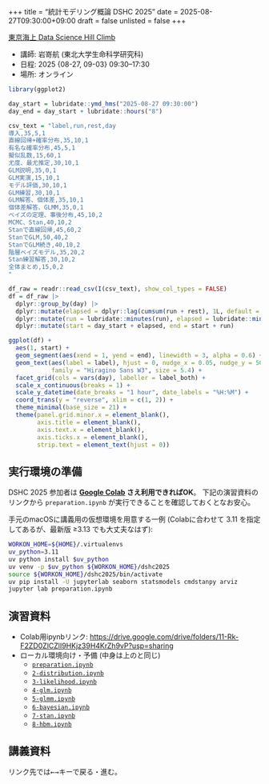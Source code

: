 +++
title = "統計モデリング概論 DSHC 2025"
date = 2025-08-27T09:30:00+09:00
draft = false
unlisted = false
+++

[東京海上 Data Science Hill Climb](https://tokiomarine-dshc.com/)

- 講師: 岩嵜航 (東北大学生命科学研究科)
- 日程: 2025 {08-27, 09-03} 09:30--17:30
- 場所: オンライン

```r
library(ggplot2)

day_start = lubridate::ymd_hms("2025-08-27 09:30:00")
day_end = day_start + lubridate::hours("8")

csv_text = "label,run,rest,day
導入,35,5,1
直線回帰+確率分布,35,10,1
有名な確率分布,45,5,1
擬似乱数,15,60,1
尤度、最尤推定,30,10,1
GLM説明,35,0,1
GLM実演,15,10,1
モデル評価,30,10,1
GLM練習,30,10,1
GLM解答、個体差,35,10,1
個体差解答、GLMM,35,0,1
ベイズの定理、事後分布,45,10,2
MCMC、Stan,40,10,2
Stanで直線回帰,45,60,2
StanでGLM,50,40,2
StanでGLM続き,40,10,2
階層ベイズモデル,35,20,2
Stan練習解答,30,10,2
全体まとめ,15,0,2
"

df_raw = readr::read_csv(I(csv_text), show_col_types = FALSE)
df = df_raw |>
  dplyr::group_by(day) |>
  dplyr::mutate(elapsed = dplyr::lag(cumsum(run + rest), 1L, default = 0)) |>
  dplyr::mutate(run = lubridate::minutes(run), elapsed = lubridate::minutes(elapsed)) |>
  dplyr::mutate(start = day_start + elapsed, end = start + run)

ggplot(df) +
  aes(1, start) +
  geom_segment(aes(xend = 1, yend = end), linewidth = 3, alpha = 0.6) +
  geom_text(aes(label = label), hjust = 0, nudge_x = 0.05, nudge_y = 500,
            family = "Hiragino Sans W3", size = 5.4) +
  facet_grid(cols = vars(day), labeller = label_both) +
  scale_x_continuous(breaks = 1) +
  scale_y_datetime(date_breaks = "1 hour", date_labels = "%H:%M") +
  coord_trans(y = "reverse", xlim = c(1, 2)) +
  theme_minimal(base_size = 21) +
  theme(panel.grid.minor.x = element_blank(),
        axis.title = element_blank(),
        axis.text.x = element_blank(),
        axis.ticks.x = element_blank(),
        strip.text = element_text(hjust = 0))
```

## 実行環境の準備

DSHC 2025 参加者は
**[Google Colab](https://colab.research.google.com/?hl=en) さえ利用できればOK**。
下記の演習資料のリンクから
`preparation.ipynb` が実行できることを確認しておくとなお安心。

手元のmacOSに講義用の仮想環境を用意する一例
(Colabに合わせて 3.11 を指定してあるが、最新版 ≥3.13 でも大丈夫なはず):
```sh
WORKON_HOME=${HOME}/.virtualenvs
uv_python=3.11
uv python install $uv_python
uv venv -p $uv_python ${WORKON_HOME}/dshc2025
source ${WORKON_HOME}/dshc2025/bin/activate
uv pip install -U jupyterlab seaborn statsmodels cmdstanpy arviz
jupyter lab preparation.ipynb
```


## 演習資料

- Colab用ipynbリンク:
  <https://drive.google.com/drive/folders/11-Rk-F2ZD0ZlCZlI9HKjz39H4KrZh9vP?usp=sharing>
- ローカル環境向け・予備 (中身は上のと同じ)
  - [`preparation.ipynb`](./preparation.ipynb)
  - [`2-distribution.ipynb`](./2-distribution.ipynb)
  - [`3-likelihood.ipynb`](./3-likelihood.ipynb)
  - [`4-glm.ipynb`](4-glm.ipynb)
  - [`5-glmm.ipynb`](4-glm.ipynb)
  - [`6-bayesian.ipynb`](6-bayesian.ipynb)
  - [`7-stan.ipynb`](7-stan.ipynb)
  - [`8-hbm.ipynb`](8-hbm.ipynb)


## 講義資料

リンク先では<kbd>←</kbd><kbd>→</kbd>キーで戻る・進む。
